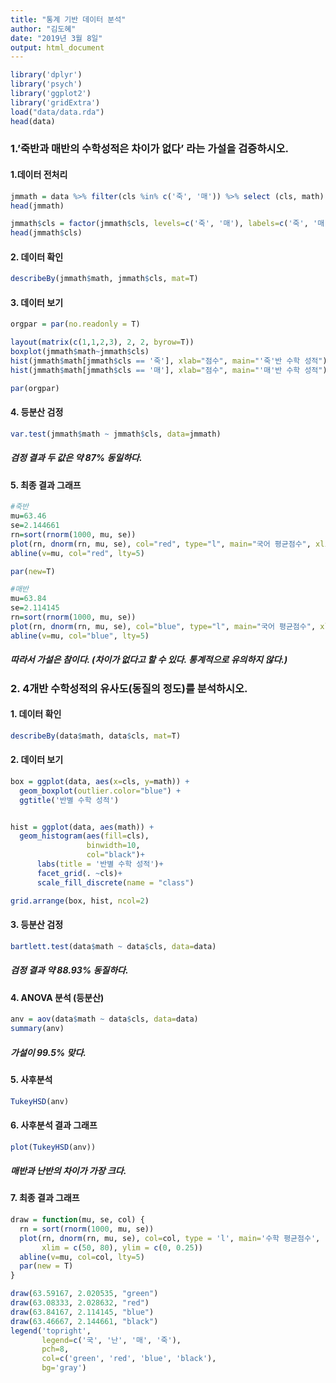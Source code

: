 ```yaml
---
title: "통계 기반 데이터 분석"
author: "김도혜"
date: "2019년 3월 8일"
output: html_document
---
```



```r
library('dplyr')
library('psych')
library('ggplot2')
library('gridExtra')
load("data/data.rda")
head(data)
```


### 1.'죽반과 매반의 수학성적은 차이가 없다' 라는 가설을 검증하시오.

#### 1.데이터 전처리 

```r
jmmath = data %>% filter(cls %in% c('죽', '매')) %>% select (cls, math)
head(jmmath)

jmmath$cls = factor(jmmath$cls, levels=c('죽', '매'), labels=c('죽', '매'))
head(jmmath$cls)
```



#### 2. 데이터 확인

```r
describeBy(jmmath$math, jmmath$cls, mat=T)
```


#### 3. 데이터 보기

```r
orgpar = par(no.readonly = T)  

layout(matrix(c(1,1,2,3), 2, 2, byrow=T))
boxplot(jmmath$math~jmmath$cls)
hist(jmmath$math[jmmath$cls == '죽'], xlab="점수", main="'죽'반 수학 성적");
hist(jmmath$math[jmmath$cls == '매'], xlab="점수", main="'매'반 수학 성적");

par(orgpar)
```


#### 4. 등분산 검정 

```r
var.test(jmmath$math ~ jmmath$cls, data=jmmath)

```

##### 검정 결과 두 값은 약 87% 동일하다.


#### 5. 최종 결과 그래프

```r

#죽반
mu=63.46
se=2.144661
rn=sort(rnorm(1000, mu, se))
plot(rn, dnorm(rn, mu, se), col="red", type="l", main="국어 평균점수", xlim=c(50,80), ylim=c(0,0.25))
abline(v=mu, col="red", lty=5)

par(new=T)

#매반
mu=63.84
se=2.114145
rn=sort(rnorm(1000, mu, se))
plot(rn, dnorm(rn, mu, se), col="blue", type="l", main="국어 평균점수", xlim=c(50, 80), ylim=c(0,0.25))
abline(v=mu, col="blue", lty=5)

```


##### 따라서 가설은 참이다. (차이가 없다고 할 수 있다. 통계적으로 유의하지 않다.)



### 2. 4개반 수학성적의 유사도(동질의 정도)를 분석하시오.

#### 1. 데이터 확인

```r
describeBy(data$math, data$cls, mat=T)
```


#### 2. 데이터 보기

```r
box = ggplot(data, aes(x=cls, y=math)) +
  geom_boxplot(outlier.color="blue") +
  ggtitle('반별 수학 성적') 


hist = ggplot(data, aes(math)) +
  geom_histogram(aes(fill=cls),
                 binwidth=10,
                 col="black")+
      labs(title = '반별 수학 성적')+
      facet_grid(. ~cls)+
      scale_fill_discrete(name = "class")

grid.arrange(box, hist, ncol=2)
```


#### 3. 등분산 검정

```r
bartlett.test(data$math ~ data$cls, data=data)
```


##### 검정 결과 약 88.93% 동질하다.


#### 4. ANOVA 분석 (등분산)

```r
anv = aov(data$math ~ data$cls, data=data)
summary(anv)
```


##### 가설이 99.5% 맞다.


#### 5. 사후분석

```r
TukeyHSD(anv)
```


#### 6. 사후분석 결과 그래프

```r
plot(TukeyHSD(anv))
```


##### 매반과 난반의 차이가 가장 크다.


#### 7. 최종 결과 그래프
```r
draw = function(mu, se, col) {
  rn = sort(rnorm(1000, mu, se))
  plot(rn, dnorm(rn, mu, se), col=col, type = 'l', main='수학 평균점수',
       xlim = c(50, 80), ylim = c(0, 0.25))
  abline(v=mu, col=col, lty=5)
  par(new = T)
}

draw(63.59167, 2.020535, "green")
draw(63.08333, 2.028632, "red")
draw(63.84167, 2.114145, "blue")
draw(63.46667, 2.144661, "black")
legend('topright',
       legend=c('국', '난', '매', '죽'),
       pch=8,
       col=c('green', 'red', 'blue', 'black'),
       bg='gray')

```

